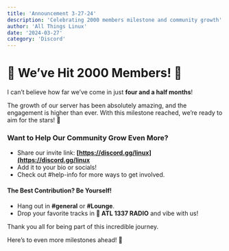 ```yaml
---
title: 'Announcement 3-27-24'
description: 'Celebrating 2000 members milestone and community growth'
author: 'All Things Linux'
date: '2024-03-27'
category: 'Discord'
---
```


# **🎉 We’ve Hit 2000 Members! 🎉**

I can’t believe how far we’ve come in just **four and a half months**!

The growth of our server has been absolutely amazing, and the engagement is higher than ever. With this milestone reached, we’re ready to aim for the stars! 🚀

### **Want to Help Our Community Grow Even More?**

- Share our invite link: **[https://discord.gg/linux](https://discord.gg/linux**
- Add it to your bio or socials!
- Check out ⁠#help-info for more ways to get involved.

#### **The Best Contribution? Be Yourself!**

- Hang out in **#general** or **#Lounge**.
- Drop your favorite tracks in **🎵 ATL 1337 RADIO** and vibe with us!

Thank you all for being part of this incredible journey.

Here’s to even more milestones ahead! 🐧
